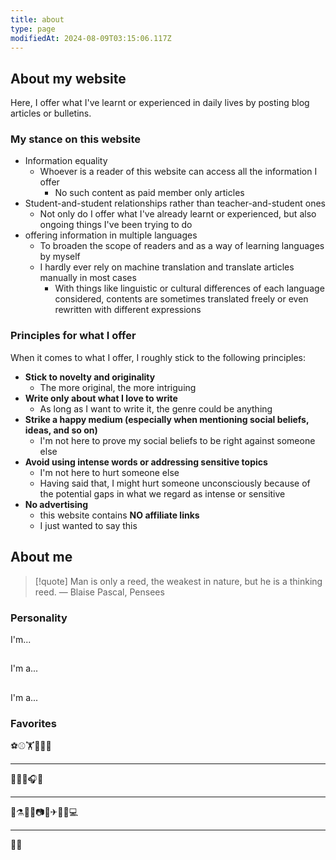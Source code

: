 ```yaml
---
title: about
type: page
modifiedAt: 2024-08-09T03:15:06.117Z
---
```


## About my website

Here, I offer what I've learnt or experienced in daily lives by posting blog articles or bulletins.

### My stance on this website

- Information equality
  - Whoever is a reader of this website can access all the information I offer
    - No such content as paid member only articles
- Student-and-student relationships rather than teacher-and-student ones
  - Not only do I offer what I've already learnt or experienced, but also ongoing things I've been trying to do
- offering information in multiple languages
  - To broaden the scope of readers and as a way of learning languages by myself
  - I hardly ever rely on machine translation and translate articles manually in most cases
    - With things like linguistic or cultural differences of each language considered, contents are sometimes translated freely or even rewritten with different expressions

### Principles for what I offer

When it comes to what I offer, I roughly stick to the following principles:

- **Stick to novelty and originality**
  - The more original, the more intriguing
- **Write only about what I love to write**
  - As long as I want to write it, the genre could be anything
- **Strike a happy medium (especially when mentioning social beliefs, ideas, and so on)**
  - I'm not here to prove my social beliefs to be right against someone else
- **Avoid using intense words or addressing sensitive topics**
  - I'm not here to hurt someone else
  - Having said that, I might hurt someone unconsciously because of the potential gaps in what we regard as intense or sensitive
- **No advertising**
  - this website contains **NO affiliate links**
  - I just wanted to say this

## About me

<Balloon
  direction="left"
  content="My motto is 'Man is a thinking reed.' by Pascal in his book, Pensses."
/>

> [!quote]
> Man is only a reed, the weakest in nature, but he is a thinking reed. ― Blaise Pascal, Pensees

### Personality

I'm...

<StarRating
  method="spectrum"
  value={2}
  leftEnd="Introvert"
  rightEnd="Extrovert"
/>
---

I'm a...

<StarRating
  method="spectrum"
  value={4}
  leftEnd="Pessimist"
  rightEnd="Optimist"
/>
---

I'm a...

<StarRating
  method="spectrum"
  value={1}
  leftEnd="Generalist"
  rightEnd="Specialist"
/>

### Favorites

⚽⚾🏋️🥋🚶‍♂️

---

🎼🎸🎤🎧🎹

---

🧪⚗️🌌🔭📷📖✈🧳🔤💻

---

🐥🌲
